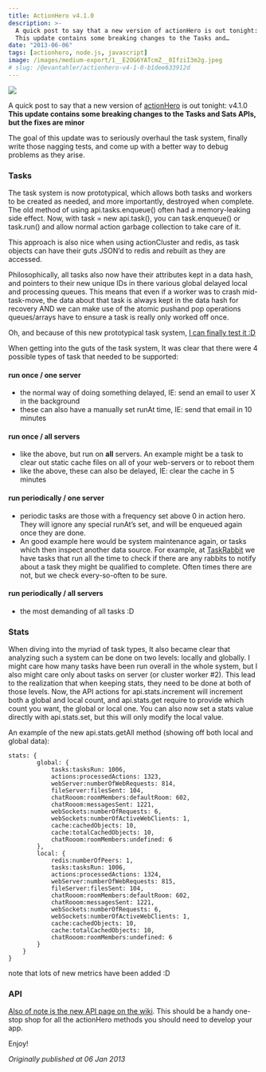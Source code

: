 ```yaml
---
title: ActionHero v4.1.0
description: >-
  A quick post to say that a new version of actionHero is out tonight: v4.1.0
  This update contains some breaking changes to the Tasks and…
date: "2013-06-06"
tags: [actionhero, node.js, javascript]
image: /images/medium-export/1__E2OG6YATcmZ__0IfziI3m2g.jpeg
# slug: /@evantahler/actionhero-v4-1-0-b1dee633912d
---
```


![](/images/medium-export/1__E2OG6YATcmZ__0IfziI3m2g.jpeg)

A quick post to say that a new version of [actionHero](http://actionherojs.com) is out tonight: v4.1.0 **This update contains some breaking changes to the Tasks and Sats APIs, but the fixes are minor**

The goal of this update was to seriously overhaul the task system, finally write those nagging tests, and come up with a better way to debug problems as they arise.

### Tasks

The task system is now prototypical, which allows both tasks and workers to be created as needed, and more importantly, destroyed when complete. The old method of using api.tasks.enqueue() often had a memory-leaking side effect. Now, with task = new api.task(), you can task.enqueue() or task.run() and allow normal action garbage collection to take care of it.

This approach is also nice when using actionCluster and redis, as task objects can have their guts JSON’d to redis and rebuilt as they are accessed.

Philosophically, all tasks also now have their attributes kept in a data hash, and pointers to their new unique IDs in there various global delayed local and processing queues. This means that even if a worker was to crash mid-task-move, the data about that task is always kept in the data hash for recovery AND we can make use of the atomic pushand pop operations queues/arrays have to ensure a task is really only worked off once.

Oh, and because of this new prototypical task system, [I can finally test it :D](https://github.com/evantahler/actionHero/blob/master/test/core_tasks.js)

When getting into the guts of the task system, It was clear that there were 4 possible types of task that needed to be supported:

#### **run once / one server**

- the normal way of doing something delayed, IE: send an email to user X in the background
- these can also have a manually set runAt time, IE: send that email in 10 minutes

#### **run once / all servers**

- like the above, but run on **all** servers. An example might be a task to clear out static cache files on all of your web-servers or to reboot them
- like the above, these can also be delayed, IE: clear the cache in 5 minutes

#### **run periodically / one server**

- periodic tasks are those with a frequency set above 0 in action hero. They will ignore any special runAt’s set, and will be enqueued again once they are done.
- An good example here would be system maintenance again, or tasks which then inspect another data source. For example, at [TaskRabbit](http://taskrabbit.com) we have tasks that run all the time to check if there are any rabbits to notify about a task they might be qualified to complete. Often times there are not, but we check every-so-often to be sure.

#### **run periodically / all servers**

- the most demanding of all tasks :D

### Stats

When diving into the myriad of task types, It also became clear that analyzing such a system can be done on two levels: locally and globally. I might care how many tasks have been run overall in the whole system, but I also might care only about tasks on server (or cluster worker #2). This lead to the realization that when keeping stats, they need to be done at both of those levels. Now, the API actions for api.stats.increment will increment both a global and local count, and api.stats.get require to provide which count you want, the global or local one. You can also now set a stats value directly with api.stats.set, but this will only modify the local value.

An example of the new api.stats.getAll method (showing off both local and global data):

```raw
stats: {
        global: {
            tasks:tasksRun: 1006,
            actions:processedActions: 1323,
            webServer:numberOfWebRequests: 814,
            fileServer:filesSent: 104,
            chatRooom:roomMembers:defaultRoom: 602,
            chatRooom:messagesSent: 1221,
            webSockets:numberOfRequests: 6,
            webSockets:numberOfActiveWebClients: 1,
            cache:cachedObjects: 10,
            cache:totalCachedObjects: 10,
            chatRooom:roomMembers:undefined: 6
        },
        local: {
            redis:numberOfPeers: 1,
            tasks:tasksRun: 1006,
            actions:processedActions: 1324,
            webServer:numberOfWebRequests: 815,
            fileServer:filesSent: 104,
            chatRooom:roomMembers:defaultRoom: 602,
            chatRooom:messagesSent: 1221,
            webSockets:numberOfRequests: 6,
            webSockets:numberOfActiveWebClients: 1,
            cache:cachedObjects: 10,
            cache:totalCachedObjects: 10,
            chatRooom:roomMembers:undefined: 6
        }
    }
}
```

note that lots of new metrics have been added :D

### API

[Also of note is the new API page on the wiki](https://github.com/evantahler/actionHero/wiki/API-Methods). This should be a handy one-stop shop for all the actionHero methods you should need to develop your app.

Enjoy!

_Originally published at 06 Jan 2013_
